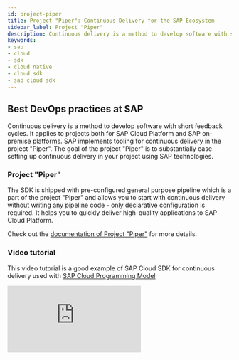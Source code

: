 ```yaml
---
id: project-piper
title: Project "Piper": Continuous Delivery for the SAP Ecosystem
sidebar_label: Project "Piper"
description: Continuous delivery is a method to develop software with short feedback cycles. It is applicable to projects both for SAP Cloud Platform and SAP on-premise platforms.
keywords:
- sap
- cloud
- sdk
- cloud native
- cloud sdk
- sap cloud sdk
---
```


## Best DevOps practices at SAP

Continuous delivery is a method to develop software with short feedback cycles. It applies to projects both for SAP Cloud Platform and SAP on-premise platforms. SAP implements tooling for continuous delivery in the project "Piper". The goal of the project "Piper" is to substantially ease setting up continuous delivery in your project using SAP technologies.

### Project "Piper"

The SDK is shipped with pre-configured general purpose pipeline which is a part of the project "Piper" and allows you to start with continuous delivery without writing any pipeline code - only declarative configuration is required. It helps you to quickly deliver high-quality applications to SAP Cloud Platform.

Check out the [documentation of Project "Piper"](https://sap.github.io/jenkins-library/) for more details.

### Video tutorial
This video tutorial is a good example of SAP Cloud SDK for continuous delivery used with [SAP Cloud Programming Model](https://cap.cloud.sap/docs/)

<div class="sdk-video-container">
<iframe class='sdk-video' src="https://www.youtube.com/embed/Ss0mFfaE5t4" frameborder="0" allow="accelerometer; autoplay; encrypted-media; gyroscope; picture-in-picture" allowfullscreen></iframe>
</div>
